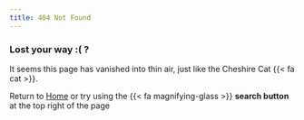 ---
title: 404 Not Found
---

### Lost your way :( ?

It seems this page has vanished into thin air, just like the Cheshire Cat {{< fa cat >}}.

Return to [Home](index.qmd) or try using the {{< fa magnifying-glass >}} **search button** at the top right of the page
